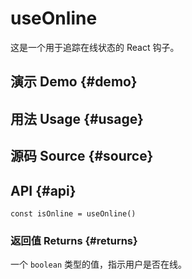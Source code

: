 # useOnline


<HooksType category={frontmatter.category} />

这是一个用于追踪在线状态的 React 钩子。

## 演示 Demo \{#demo}


<App />

## 用法 Usage \{#usage}



## 源码 Source \{#source}


<Source />

## API \{#api}

```tsx
const isOnline = useOnline()
```

### 返回值 Returns \{#returns}

一个 `boolean` 类型的值，指示用户是否在线。
